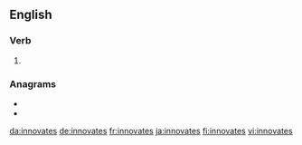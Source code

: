 ==English==

===Verb===
{{head|en|verb form}}

# {{en-third-person singular of|innovate}}

===Anagrams===
* {{l|en|native son}}
* {{l|en|venations}}

[[da:innovates]]
[[de:innovates]]
[[fr:innovates]]
[[ja:innovates]]
[[fi:innovates]]
[[vi:innovates]]